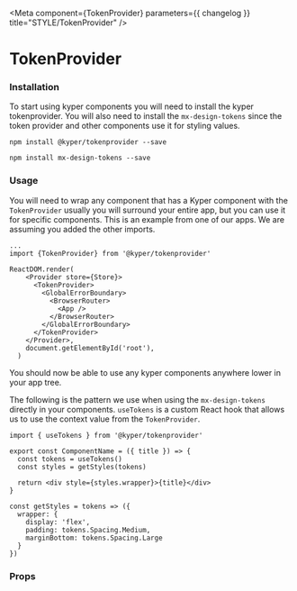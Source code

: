 

<Meta
  component={TokenProvider}
  parameters={{ changelog }}
  title="STYLE/TokenProvider"
/>

# TokenProvider
### Installation

To start using kyper components you will need to install the kyper tokenprovider. You will also need to install the `mx-design-tokens` since the token provider and other components use it for styling values.

`npm install @kyper/tokenprovider --save`

`npm install mx-design-tokens --save`

### Usage

You will need to wrap any component that has a Kyper component with the `TokenProvider` usually you will surround your entire app, but you can use it for specific components. This is an example from one of our apps. We are assuming you added the other imports.

```
...
import {TokenProvider} from '@kyper/tokenprovider'

ReactDOM.render(
    <Provider store={Store}>
      <TokenProvider>
        <GlobalErrorBoundary>
          <BrowserRouter>
            <App />
          </BrowserRouter>
        </GlobalErrorBoundary>
      </TokenProvider>
    </Provider>,
    document.getElementById('root'),
  )
```

You should now be able to use any kyper components anywhere lower in your app tree.

The following is the pattern we use when using the `mx-design-tokens` directly in your components. `useTokens` is a custom React hook that allows us to use the context value from the `TokenProvider`.

```
import { useTokens } from '@kyper/tokenprovider'

export const ComponentName = ({ title }) => {
  const tokens = useTokens()
  const styles = getStyles(tokens)

  return <div style={styles.wrapper}>{title}</div>
}

const getStyles = tokens => ({
  wrapper: {
    display: 'flex',
    padding: tokens.Spacing.Medium,
    marginBottom: tokens.Spacing.Large
  }
})
```

<PeerDependencies json={packageJson} />

### Props 

<ArgsTable of={TokenProvider} />

